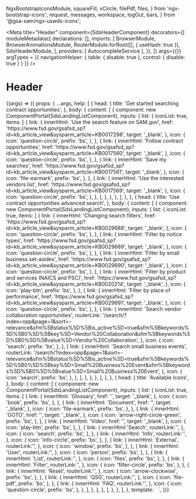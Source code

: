   NgxBootstrapIconsModule,
  squareFill,
  xCircle,
  filePdf,
  files,
} from 'ngx-bootstrap-icons';
  request,
  messages,
  workspace,
  logOut,
  bars,
} from '@gsa-sam/ngx-uswds-icons';


<Meta
  title="Header"
  component={SdsHeaderComponent}
  decorators={[
    moduleMetadata({
      declarations: [],
      imports: [
        BrowserModule,
        BrowserAnimationsModule,
        RouterModule.forRoot([], { useHash: true }),
        SdsHeaderModule,
      ],
      providers: [
        AutocompleteService
      ],
    }),
  ]}
  args={{}}
  argTypes = {{
    navigationHelper: {
      table: { disable: true },
      control: { disable: true }
    }
  }}
/>

# Header

<Canvas>
  <Story
    inline={true}
    name="Header"
    args={{
      model: {
        secondaryLinks: [
          {
            imageClass: 'pencil-square',
            text: 'Requests',
            route: '/',
            id: 'request',
            hasCounter: true,
            selected: true,
            mode: NavigationMode.INTERNAL,
          },
          {
            imageClass: 'bell',
            text: 'Notifications',
            route: '/',
            id: 'messages',
            mode: NavigationMode.INTERNAL,
          },
          {
            imageClass: 'grid',
            text: 'Workspace',
            route: '/',
            id: 'workspace',
            mode: NavigationMode.INTERNAL,
          },
          {
            imageClass: 'arrow-right-square',
            text: 'Sign Out',
            route: '/',
            id: 'signOut',
            mode: NavigationMode.INTERNAL,
          },
        ],
        navigationLinks: [
          {
            text: 'Home',
            selected: true,
            route: '/',
            id: 'home',
            mode: NavigationMode.INTERNAL,
          },
          {
            text: 'Search',
            route: '/',
            id: 'search',
            mode: NavigationMode.INTERNAL,
          },
          {
            text: 'Databank',
            route: '/',
            id: 'databank',
            mode: NavigationMode.INTERNAL,
          },
          {
            text: 'Data Services',
            route: '/',
            id: 'dataService',
            mode: NavigationMode.INTERNAL,
          },
          {
            text: 'Help',
            route: '/',
            id: 'help',
            mode: NavigationMode.INTERNAL,
          },
        ],
        home: {
          text: 'Logo',
          logo: 'assets/img/logo-sam.svg',
          route: '/',
          id: 'home',
          mode: NavigationMode.INTERNAL,
        },
      },
    }}
  >
    {(args) => ({
      props: {
        ...args,
        help: [
          {
            head: {
              title: 'Get started searching contract opportunities',
            },
            body: {
              content: [
                {
                  component: new ComponentPortal(SdsLandingListComponent),
                  inputs: {
                    list: {
                      iconList: true,
                      items: [
                        {
                          link: {
                            innerHtml: 'Use the search feature on SAM.gov',
                            href: 'https://www.fsd.gov/gsafsd_sp?id=kb_article_view&sysparm_article=KB0017298',
                            target: '_blank',
                          },
                          icon: {
                            icon: 'question-circle',
                            prefix: 'bs',
                          },
                        },
                        {
                          link: {
                            innerHtml: 'Follow contract opportunities',
                            href: 'https://www.fsd.gov/gsafsd_sp?id=kb_article_view&sysparm_article=KB0017560',
                            target: '_blank',
                          },
                          icon: {
                            icon: 'question-circle',
                            prefix: 'bs',
                          },
                        },
                        {
                          link: {
                            innerHtml: 'Save my searches',
                            href: 'https://www.fsd.gov/gsafsd_sp?id=kb_article_view&sysparm_article=KB0017561',
                            target: '_blank',
                          },
                          icon: {
                            icon: 'file-earmark',
                            prefix: 'bs',
                          },
                        },
                        {
                          link: {
                            innerHtml: 'Use the interested vendors list',
                            href: 'https://www.fsd.gov/gsafsd_sp?id=kb_article_view&sysparm_article=KB0017569',
                            target: '_blank',
                          },
                          icon: {
                            icon: 'question-circle',
                            prefix: 'bs',
                          },
                        },
                      ],
                    },
                  },
                },
              ],
            },
          },
          {
            head: {
              title: 'Use contract opportunities advanced search',
            },
            body: {
              content: [
                {
                  component: new ComponentPortal(SdsLandingListComponent),
                  inputs: {
                    list: {
                      iconList: true,
                      items: [
                        {
                          link: {
                            innerHtml: 'Changing search filters',
                            href: 'https://www.fsd.gov/gsafsd_sp?id=kb_article_view&sysparm_article=KB0029688',
                            target: '_blank',
                          },
                          icon: {
                            icon: 'question-circle',
                            prefix: 'bs',
                          },
                        },
                        {
                          link: {
                            innerHtml: 'Filter by notice types',
                            href: 'https://www.fsd.gov/gsafsd_sp?id=kb_article_view&sysparm_article=KB0029689',
                            target: '_blank',
                          },
                          icon: {
                            icon: 'question-circle',
                            prefix: 'bs',
                          },
                        },
                        {
                          link: {
                            innerHtml: 'Filter by small business set-asides',
                            href: 'https://www.fsd.gov/gsafsd_sp?id=kb_article_view&sysparm_article=KB0029690',
                            target: '_blank',
                          },
                          icon: {
                            icon: 'question-circle',
                            prefix: 'bs',
                          },
                        },
                        {
                          link: {
                            innerHtml:
                              'Filter by product and services (NAICS and PSC)',
                            href: 'https://www.fsd.gov/gsafsd_sp?id=kb_article_view&sysparm_article=KB0020214',
                            target: '_blank',
                          },
                          icon: {
                            icon: 'play-btn',
                            prefix: 'bs',
                          },
                        },
                        {
                          link: {
                            innerHtml: 'Filter by place of performance',
                            href: 'https://www.fsd.gov/gsafsd_sp?id=kb_article_view&sysparm_article=KB0029691',
                            target: '_blank',
                          },
                          icon: {
                            icon: 'question-circle',
                            prefix: 'bs',
                          },
                        },
                        {
                          link: {
                            innerHtml:
                              'Search vendor collaboration opportunities',
                            routerLink:
                              '/search/?index=opp&page=1&sort=-relevance&sfm%5Bstatus%5D%5Bis_active%5D=true&sfm%5Bkeywords%5D%5B0%5D%5Bkey%5D=Vendor%20Collaboration&sfm%5Bkeywords%5D%5B0%5D%5Bvalue%5D=Vendor%20Collaboration',
                          },
                          icon: {
                            icon: 'search',
                            prefix: 'bs',
                          },
                        },
                        {
                          link: {
                            innerHtml: 'Search small business events',
                            routerLink:
                              '/search/?index=opp&page=1&sort=-relevance&sfm%5Bstatus%5D%5Bis_active%5D=true&sfm%5Bkeywords%5D%5B0%5D%5Bkey%5D=Small%20Business%20Event&sfm%5Bkeywords%5D%5B0%5D%5Bvalue%5D=Small%20Business%20Event',
                          },
                          icon: {
                            icon: 'search',
                            prefix: 'bs',
                          },
                        },
                      ],
                    },
                  },
                },
              ],
            },
          },
          {
            head: {
              title: 'Available Icons',
            },
            body: {
              content: [
                {
                  component: new ComponentPortal(SdsLandingListComponent),
                  inputs: {
                    list: {
                      iconList: true,
                      items: [
                        {
                          link: {
                            innerHtml: 'Glossary',
                            href: '',
                            target: '_blank',
                          },
                          icon: {
                            icon: 'book',
                            prefix: 'bs',
                          },
                        },
                        {
                          link: {
                            innerHtml: 'Document',
                            href: '',
                            target: '_blank',
                          },
                          icon: {
                            icon: 'file-earmark',
                            prefix: 'bs',
                          },
                        },
                        {
                          link: {
                            innerHtml: 'GOTO',
                            href: '',
                            target: '_blank',
                          },
                          icon: {
                            icon: 'arrow-right-circle-green',
                            prefix: 'bs',
                          },
                        },
                        {
                          link: {
                            innerHtml: 'Video',
                            href: '',
                            target: '_blank',
                          },
                          icon: {
                            icon: 'play-btn',
                            prefix: 'bs',
                          },
                        },
                        {
                          link: {
                            innerHtml:'Search',
                            routerLink:'',
                          },
                          icon: {
                            icon: 'search',
                            prefix: 'bs',
                          },
                        },
                        {
                          link: {
                            innerHtml: 'Info',
                            routerLink:'',
                          },
                          icon: {
                            icon: 'info-circle',
                            prefix: 'bs',
                          },
                        },
                        {
                          link: {
                            innerHtml: 'External',
                            routerLink:'',
                          },
                          icon: {
                            icon: 'window',
                            prefix: 'bs',
                          },
                        },
                        {
                          link: {
                            innerHtml: 'User',
                            routerLink:'',
                          },
                          icon: {
                            icon: 'person',
                            prefix: 'bs',
                          },
                        },
                        {
                          link: {
                            innerHtml: 'List',
                            routerLink:'',
                          },
                          icon: {
                            icon: 'files',
                            prefix: 'bs',
                          },
                        },
                        {
                          link: {
                            innerHtml: 'Filter',
                            routerLink:'',
                          },
                          icon: {
                            icon: 'filter-circle',
                            prefix: 'bs',
                          },
                        },
                        {
                          link: {
                            innerHtml: 'Reset',
                            routerLink:'',
                          },
                          icon: {
                            icon: 'arrow-clockwise',
                            prefix: 'bs',
                          },
                        },
                        {
                          link: {
                            innerHtml: 'QSG',
                            routerLink:'',
                          },
                          icon: {
                            icon: 'file-pdf',
                            prefix: 'bs',
                          },
                        },
                        {
                          link: {
                            innerHtml: 'FAQ',
                            routerLink:'',
                          },
                          icon: {
                            icon: 'question-circle',
                            prefix: 'bs',
                          },
                        },
                      ],
                    },
                  },
                },
              ],
            },
          },
        ],
      },
      template: `
        <sds-header
          [model]="model"
          [help]="help">
        </sds-header>
        `,
    })}
  </Story>
</Canvas>

<ArgsTable of={SdsHeaderComponent} />
